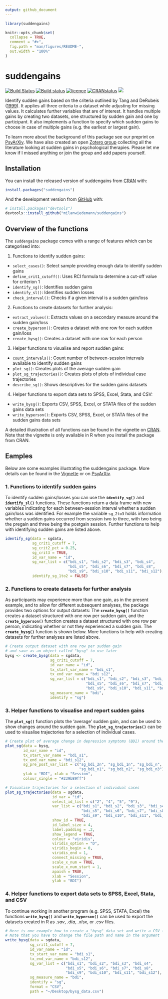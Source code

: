 ```yaml
---
output: github_document
---
```


<!-- README.md is generated from README.Rmd. Please edit that file -->

```r
library(suddengains)

knitr::opts_chunk$set(
  collapse = TRUE,
  comment = "#>",
  fig.path = "man/figures/README-",
  out.width = "100%"
)
```

# suddengains

<!-- badges: start -->
[![Build Status](https://travis-ci.com/milanwiedemann/suddengains.svg?branch=master)](https://travis-ci.com/milanwiedemann/suddengains)
[![Build status](https://ci.appveyor.com/api/projects/status/v4lkpg630byy06wn?svg=true)](https://ci.appveyor.com/project/milanwiedemann/suddengains-ws7vl)
[![licence](https://img.shields.io/badge/Licence-GPL--3-brightgreen.svg)](https://choosealicense.com/licenses/gpl-3.0/)
[![CRANstatus](https://www.r-pkg.org/badges/version/suddengains)](https://cran.r-project.org/package=suddengains)
[![](https://cranlogs.r-pkg.org/badges/grand-total/suddengains)](https://cran.r-project.org/package=suddengains)
<!-- badges: end -->

Identify sudden gains based on the criteria outlined by Tang and DeRubeis ([1999](https://doi.org/10.1037/0022-006X.67.6.894)). 
It applies all three criteria to a dataset while adjusting for missing values. 
It calculates further variables that are of interest. 
It handles multiple gains by creating two datasets, one structured by sudden gain and one by participant. 
It also implements a function to specify which sudden gains to choose in case of multiple gains (e.g. the earliest or largest gain).

To learn more about the background of this package see our preprint on [PsyArXiv](https://psyarxiv.com/2wa84/).
We have also created an open [Zotero group](https://www.zotero.org/groups/2280342/suddengains) collecting all the literature looking at sudden gains in psychological therapies. 
Please let me know if I missed anything or join the group and add papers yourself.

## Installation

You can install the released version of suddengains from [CRAN](https://CRAN.R-project.org) with:

``` r
install.packages("suddengains")
```

And the development version from [GitHub](https://github.com/) with:

``` r
# install.packages("devtools")
devtools::install_github("milanwiedemann/suddengains")
```

## Overview of the functions

The `suddengains` package comes with a range of features which can be categorised into:

1. Functions to identify sudden gains:
  - `select_cases()`: Select sample providing enough data to identify sudden gains
  - `define_crit1_cutoff()`: Uses RCI formula to determine a cut-off value for criterion 1
  - `identify_sg()`: Identifies sudden gains
  - `identify_sl()`: Identifies sudden losses
  - `check_interval()`: Checks if a given interval is a sudden gain/loss
  
2. Functions to create datasets for further analysis:
  - `extract_values()`: Extracts values on a secondary measure around the sudden gain/loss
  - `create_byperson()`: Creates a dataset with one row for each sudden gain/loss
  - `create_bysg()`: Creates a dataset with one row for each person

3. Helper functions to visualise and report sudden gains:
  - `count_intervals()`: Count number of between-session intervals available to identify sudden gains
  - `plot_sg()`: Creates plots of the average sudden gain
  - `plot_sg_trajectories()`: Creates plots of plots of individual case trajectories
  - `describe_sg()`: Shows descriptives for the sudden gains datasets
  
4. Helper functions to export data sets to SPSS, Excel, Stata, and CSV:
  - `write_bysg()`: Exports CSV, SPSS, Excel, or STATA files of the sudden gains data sets
  - `write_byperson()`: Exports CSV, SPSS, Excel, or STATA files of the sudden gains data sets
  
A detailed illustration of all functions can be found in the vignette on [CRAN](https://CRAN.R-project.org/package=suddengains).
Note that the vignette is only available in R when you install the package from CRAN.

## Eamples

Below are some examples illustrating the suddengains package.
More details can be found in the [Vignette](https://cran.r-project.org/web/packages/suddengains/vignettes/suddengains-tutorial.html) or on [PsyArXiv](https://psyarxiv.com/2wa84/).

### 1. Functions to identify sudden gains

To identify sudden gains/losses you can use the **`identify_sg()`** and **`identify_sl()`** functions.
These functions return a data frame with new variables indicating for each between-session interval whether a sudden gain/loss was identified.
For example the variable `sg_2to3` holds information whether a sudden gains occurred from session two to three, with two being the pregain and three being the postgain session.
Further functions to help with identifying sudden gains are listed above. 

```r
identify_sg(data = sgdata,
            sg_crit1_cutoff = 7,
            sg_crit2_pct = 0.25,
            sg_crit3 = TRUE,
            id_var_name = "id",
            sg_var_list = c("bdi_s1", "bdi_s2", "bdi_s3", "bdi_s4", 
                            "bdi_s5", "bdi_s6", "bdi_s7", "bdi_s8", 
                            "bdi_s9", "bdi_s10", "bdi_s11", "bdi_s12"),
            identify_sg_1to2 = FALSE)
```

### 2. Functions to create datasets for further analysis

As participants may experience more than one gain, as in the present example, and to allow for different subsequent analyses, the package provides two options for output datasets: The **`create_bysg()`** function creates a dataset structured with one row per sudden gain, and the **`create_byperson()`** function creates a dataset structured with one row per person, indicating whether or not they experienced a sudden gain.
The **`create_bysg()`** function is shown below.
More functions to help with creating datasets for further analyses are listed above. 


```r
# Create output dataset with one row per sudden gain
# and save as an object called "bysg" to use later
bysg <- create_bysg(data = sgdata,
                    sg_crit1_cutoff = 7,
                    id_var_name = "id",
                    tx_start_var_name = "bdi_s1",
                    tx_end_var_name = "bdi_s12",
                    sg_var_list = c("bdi_s1", "bdi_s2", "bdi_s3", "bdi_s4", 
                                    "bdi_s5", "bdi_s6", "bdi_s7", "bdi_s8", 
                                    "bdi_s9", "bdi_s10", "bdi_s11", "bdi_s12"),
                    sg_measure_name = "bdi",
                    identify = "sg")
```

### 3. Helper functions to visualise and report sudden gains

The **`plot_sg()`** function plots the 'average' sudden gain, and can be used to show changes around the sudden gain.
The **`plot_sg_trajectories()`** can be used to visualise trajectories for a selection of individual cases.

```r
# Create plot of average change in depression symptoms (BDI) around the gain
plot_sg(data = bysg,
        id_var_name = "id",
        tx_start_var_name = "bdi_s1",
        tx_end_var_name = "bdi_s12",
        sg_pre_post_var_list = c("sg_bdi_2n", "sg_bdi_1n", "sg_bdi_n",
                                 "sg_bdi_n1", "sg_bdi_n2", "sg_bdi_n3"),
        ylab = "BDI", xlab = "Session",
        colour_single = "#239b89ff")
```

```r
# Visualise trajectories for a selection of individual cases
plot_sg_trajectories(data = sgdata,
                     id_var = "id",
                     select_id_list = c("2", "4", "5", "9"),
                     var_list = c("bdi_s1", "bdi_s2", "bdi_s3", "bdi_s4", 
                                  "bdi_s5", "bdi_s6", "bdi_s7", "bdi_s8", 
                                  "bdi_s9", "bdi_s10", "bdi_s11", "bdi_s12"),
                     show_id = TRUE,
                     id_label_size = 4,
                     label.padding = .2,
                     show_legend = TRUE,
                     colour = "viridis",
                     viridis_option = "D",
                     viridis_begin = 0,
                     viridis_end = 1,
                     connect_missing = TRUE,
                     scale_x_num = TRUE,
                     scale_x_num_start = 1,
                     apaish = TRUE,
                     xlab = "Session", 
                     ylab = "BDI")
```


### 4. Helper functions to export data sets to SPSS, Excel, Stata, and CSV

To continue working in another program (e.g. SPSS, STATA, Excel) the functions **`write_bysg()`** and **`write_byperson()`** can be used to export the datasets created in R as *.sav*, *.dta*, *.xlsx*, or *.csv* files.

```r
# Here is one example how to create a "bysg" data set and write a CSV file to the computer.
# Note that you have to change the file path and name in the argument 'path'
write_bysg(data = sgdata,
           sg_crit1_cutoff = 7,
           id_var_name = "id",
           tx_start_var_name = "bdi_s1",
           tx_end_var_name = "bdi_s12",
           sg_var_list = c("bdi_s1", "bdi_s2", "bdi_s3", "bdi_s4",
                           "bdi_s5", "bdi_s6", "bdi_s7", "bdi_s8",
                           "bdi_s9", "bdi_s10", "bdi_s11", "bdi_s12"),
           sg_measure_name = "bdi",
           identify = "sg",
           format = "CSV",
           path = "~/Desktop/bysg_data.csv")
```
